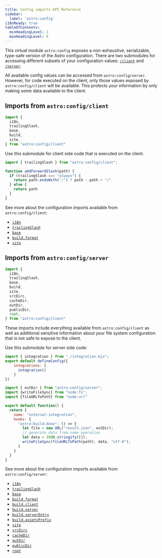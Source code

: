 ```yaml
---
title: Config imports API Reference
sidebar:
  label: 'astro:config'
i18nReady: true
tableOfContents:
  minHeadingLevel: 2
  maxHeadingLevel: 6
---
```



<p><Since v="5.7.0" /></p>

This virtual module `astro:config` exposes a non-exhaustive, serializable, type-safe version of the Astro configuration. There are two submodules for accessing different subsets of your configuration values: [`/client`](#imports-from-astroconfigclient) and [`/server`](#imports-from-astroconfigserver).

All available config values can be accessed from `astro:config/server`. However, for code executed on the client, only those values exposed by `astro:config/client` will be available.  This protects your information by only making some data available to the client.

## Imports from `astro:config/client`

```js
import {
  i18n, 
  trailingSlash,
  base,
  build,
  site,
} from "astro:config/client"
```

Use this submodule for client side code that is executed on the client.

```js title="src/utils.js" ins={1} ins="trailingSlash"
import { trailingSlash } from "astro:config/client";

function addForwardSlash(path) {
  if (trailingSlash === "always") {
    return path.endsWith("/") ? path : path + "/"
  } else {
    return path
  }
}
```

See more about the configuration imports available from `astro:config/client`:

- [`i18n`](/en/reference/configuration-reference/#i18n)
- [`trailingSlash`](/en/reference/configuration-reference/#trailingslash)
- [`base`](/en/reference/configuration-reference/#base)
- [`build.format`](/en/reference/configuration-reference/#buildformat)
- [`site`](/en/reference/configuration-reference/#site)



## Imports from `astro:config/server`

```js
import {
  i18n, 
  trailingSlash,
  base,
  build,
  site,
  srcDirc,
  cacheDir,
  outDir,
  publicDir,
  root,
} from "astro:config/client"
```

These imports include everything available from `astro:config/client` as well as additional sensitive information about your file system configuration that is not safe to expose to the client.

Use this submodule for server side code:

```js title="astro.config.mjs"
import { integration } from "./integration.mjs";
export default defineConfig({
    integrations: [
      integration()
    ]
})
```

```js title="integration.mjs" ins={1} ins="outDir"
import { outDir } from "astro:config/server";
import {writeFileSync} from "node:fs";
import {fileURLToPath} from "node:url"

export default function() {
  return {
    name: "internal-integration",
    hooks: {
      "astro:build:done": () => {
        let file = new URL("result.json", outDir);
        // generate data from some operation
        let data = JSON.stringify([]);
        writeFileSync(fileURLToPath(path), data, "utf-8");
      }
    }
  }
}
```

See more about the configuration imports available from `astro:config/server`:

- [`i18n`](/en/reference/configuration-reference/#i18n)
- [`trailingSlash`](/en/reference/configuration-reference/#trailingslash)
- [`base`](/en/reference/configuration-reference/#base)
- [`build.format`](/en/reference/configuration-reference/#buildformat)
- [`build.client`](/en/reference/configuration-reference/#buildclient)
- [`build.server`](/en/reference/configuration-reference/#buildserver)
- [`build.serverEntry`](/en/reference/configuration-reference/#buildserverentry)
- [`build.assetsPrefix`](/en/reference/configuration-reference/#buildassetsprefix)
- [`site`](/en/reference/configuration-reference/#site)
- [`srcDirc`](/en/reference/configuration-reference/#srcdir)
- [`cacheDir`](/en/reference/configuration-reference/#cachedir)
- [`outDir`](/en/reference/configuration-reference/#outdir)
- [`publicDir`](/en/reference/configuration-reference/#publicdir)
- [`root`](/en/reference/configuration-reference/#root)


